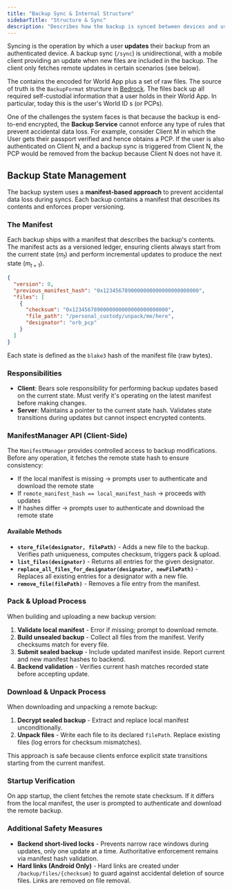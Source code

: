 ```yaml
---
title: "Backup Sync & Internal Structure"
sidebarTitle: "Structure & Sync"
description: "Describes how the backup is synced between devices and used for authenticating new devices."
---
```




Syncing is the operation by which a user **updates** their backup from an authenticated device. A backup sync (`/sync`) is unidirectional, with a mobile client providing an update when new files are included in the backup. The client only fetches remote updates in certain scenarios (see below).

The <UnsealedBackup /> contains the encoded <RootKey /> for World App plus a set of raw files. The source of truth is the `BackupFormat` structure in [Bedrock](https://github.com/worldcoin/bedrock). The files back up all required self-custodial information that a user holds in their World App. In particular, today this is the user's World ID <PersonalCustodyPackage />s (or PCPs).

<Note>One of the challenges the system faces is that because the backup is end-to-end encrypted, the **Backup Service** cannot enforce any type of rules that prevent accidental data loss. For example, consider Client M in which the User gets their passport verified and hence obtains a PCP. If the user is also authenticated on Client N, and a backup sync is triggered from Client N, the PCP would be removed from the backup because Client N does not have it.</Note>


## Backup State Management

The backup system uses a **manifest-based approach** to prevent accidental data loss during syncs. Each backup contains a manifest that describes its contents and enforces proper versioning.

### The Manifest

Each backup ships with a manifest that describes the backup's contents. The manifest acts as a versioned ledger, ensuring clients always start from the current state ($m_t$) and perform incremental updates to produce the next state ($m_{t+1}$).

```json
{
  "version": 0,
  "previous_manifest_hash": "0x1234567890000000000000000000000",
  "files": [
    {
      "checksum": "0x1234567890000000000000000000000",
      "file_path": "/personal_custody/unpack/me/here",
      "designator": "orb_pcp"
    }
  ]
}
```

Each state is defined as the `blake3` hash of the manifest file (raw bytes).

### Responsibilities

- **Client**: Bears sole responsibility for performing backup updates based on the current state. Must verify it's operating on the latest manifest before making changes.
- **Server**: Maintains a pointer to the current state hash. Validates state transitions during updates but cannot inspect encrypted contents.

### ManifestManager API (Client-Side)

The `ManifestManager` provides controlled access to backup modifications. Before any operation, it fetches the remote state hash to ensure consistency:

- If the local manifest is missing → prompts user to authenticate and download the remote state
- If `remote_manifest_hash == local_manifest_hash` → proceeds with updates
- If hashes differ → prompts user to authenticate and download the remote state

#### Available Methods

- **`store_file(designator, filePath)`** - Adds a new file to the backup. Verifies path uniqueness, computes checksum, triggers pack & upload.
- **`list_files(designator)`** - Returns all entries for the given designator.
- **`replace_all_files_for_designator(designator, newFilePath)`** - Replaces all existing entries for a designator with a new file.
- **`remove_file(filePath)`** - Removes a file entry from the manifest.

### Pack & Upload Process

When building and uploading a new backup version:

1. **Validate local manifest** - Error if missing; prompt to download remote.
2. **Build unsealed backup** - Collect all files from the manifest. Verify checksums match for every file.
3. **Submit sealed backup** - Include updated manifest inside. Report current and new manifest hashes to backend.
4. **Backend validation** - Verifies current hash matches recorded state before accepting update.

### Download & Unpack Process

When downloading and unpacking a remote backup:

1. **Decrypt sealed backup** - Extract and replace local manifest unconditionally.
2. **Unpack files** - Write each file to its declared `filePath`. Replace existing files (log errors for checksum mismatches).

This approach is safe because clients enforce explicit state transitions starting from the current manifest.

### Startup Verification

On app startup, the client fetches the remote state checksum. If it differs from the local manifest, the user is prompted to authenticate and download the remote backup.

### Additional Safety Measures

- **Backend short-lived locks** - Prevents narrow race windows during updates, only one update at a time. Authoritative enforcement remains via manifest hash validation.
- **Hard links (Android Only)** - Hard links are created under `/backup/files/{checksum}` to guard against accidental deletion of source files. Links are removed on file removal.